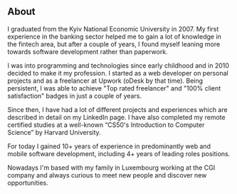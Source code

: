 ## About

I graduated from the Kyiv National Economic University in 2007. My first experience in the banking sector helped me to gain a lot of knowledge in the fintech area, but after a couple of years, I found myself leaning more towards software development rather than paperwork.

I was into programming and technologies since early childhood and in 2010 decided to make it my profession. I started as a web developer on personal projects and as a freelancer at Upwork (oDesk by that time). Being persistent, I was able to achieve "Top rated freelancer" and "100% client satisfaction" badges in just a couple of years.

Since then, I have had a lot of different projects and experiences which are described in detail on my LinkedIn page. I have also completed my remote certified studies at a well-known “CS50's Introduction to Computer Science” by Harvard University.

For today I gained 10+ years of experience in predominantly web and mobile software development, including 4+ years of leading roles positions.

Nowadays I'm based with my family in Luxembourg working at the CGI company and always curious to meet new people and discover new opportunities.
